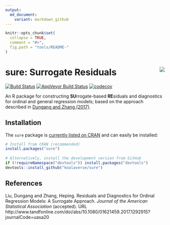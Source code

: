 ```yaml
---
output:
  md_document:
    variant: markdown_github
---
```


```r
knitr::opts_chunk$set(
  collapse = TRUE,
  comment = "#>",
  fig.path = "tools/README-"
)
```

# sure: Surrogate Residuals <img src="tools/sure-logo.png" align="right" />

<!-- [![CRAN_Status_Badge](http://www.r-pkg.org/badges/version/sure)](https://cran.r-project.org/package=sure) -->
[![Build Status](https://travis-ci.org/koalaverse/sure.svg?branch=master)](https://travis-ci.org/koalaverse/sure)
[![AppVeyor Build Status](https://ci.appveyor.com/api/projects/status/github/koalaverse/sure?branch=master&svg=true)](https://ci.appveyor.com/project/koalaverse/sure)
[![codecov](https://codecov.io/gh/koalaverse/sure/branch/master/graph/badge.svg)](https://codecov.io/gh/koalaverse/sure)

An R package for constructing **SU**rrogate-based **RE**siduals and diagnostics for ordinal and general regression models; based on the approach described in [Dungang and Zhang (2017)](http://www.tandfonline.com/doi/abs/10.1080/01621459.2017.1292915?journalCode=uasa20).


## Installation

The `sure` package is [currently listed on CRAN](https://CRAN.R-project.org/package=sure) and can easily be installed:
```r
# Install from CRAN (recommended)
install.packages("sure")
  
# Alternatively, install the development version from GitHub
if (!requireNamespace("devtools")) install.packages("devtools")
devtools::install_github("koalaverse/sure")
```


## References

Liu, Dungang and Zhang, Heping. Residuals and Diagnostics for Ordinal Regression Models: A Surrogate Approach.
*Journal of the American Statistical Association* (accepted). URL
http://www.tandfonline.com/doi/abs/10.1080/01621459.2017.1292915?journalCode=uasa20
